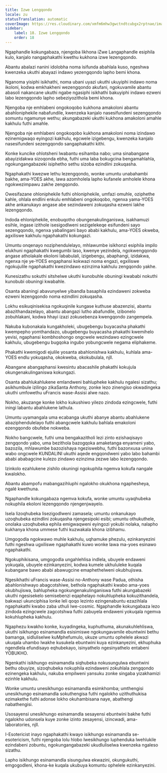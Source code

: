 ```yaml
---
title: Izwe Lengqondo
locale: zu
statusTranslation: automatic
coverImage: https://res.cloudinary.com/xmfm6mhw3gwctndtcubgx2rptnae/image/upload/v1741354419/small_cover_la_gran_rebelion_28716e29d2.webp
sidebar:
    label: 18. Izwe Lengqondo
    order: 18
---
```

Ngaphandle kokungabaza, njengoba likhona iZwe Langaphandle esiphila kulo, kanjalo nangaphakathi kwethu kukhona izwe lezengqondo.

Abantu abalazi nanini idolobha noma isifunda abahlala kuso, ngeshwa kwenzeka ukuthi abayazi indawo yezengqondo lapho bemi khona.

Nganoma yisiphi isikhathi, noma ubani uyazi ukuthi ukuyiphi indawo noma ikoloni, kodwa emkhakheni wezengqondo akufani, ngokuvamile abantu abasoli nakancane ukuthi ngabe ngasiphi isikhathi bakuyiphi indawo ezweni labo lezengqondo lapho sebeziyozithola bemi khona.

Njengoba nje emhlabeni ongokoqobo kukhona amakoloni abantu abahloniphekile nabafundile, kwenzeka kanjalo nasesifundeni sezengqondo somuntu ngamunye wethu; akungabazeki ukuthi kukhona amakoloni amahle kakhulu futhi amahle.

Njengoba nje emhlabeni ongokoqobo kukhona amakoloni noma izindawo ezinemigwaqo eyingozi kakhulu, egcwele izigebengu, kwenzeka kanjalo nasesifundeni sezengqondo sangaphakathi kithi.

Konke kuncike ohlotsheni lwabantu esihamba nabo; uma sinabangane abayizidakwa sizoqonda ebha, futhi uma laba bokugcina bengamahlahla, ngokungangabazeki isiphetho sethu sizoba ezindlini zokuqasha.

Ngaphakathi kwezwe lethu lezengqondo, wonke umuntu unabahambi bakhe, ama-YOES akhe, lawa azomholela lapho kufanele amholele khona ngokwezimpawu zakhe zengqondo.

Owesifazane ohloniphekile futhi ohloniphekile, umfazi omuhle, oziphethe kahle, ohlala endlini enkulu emhlabeni ongokoqobo, ngenxa yama-YOES akhe ankanukayo angase abe sezindaweni zokuqasha ezweni lakhe lezengqondo.

Indoda ehloniphekile, enobuqotho obungenakulinganiswa, isakhamuzi esihle, ingase izithole isesigodlweni sezigelekeqe esifundeni sayo sezengqondo, ngenxa yabalingani bayo ababi kakhulu, ama-YOES okweba, agxiliswe kakhulu ngaphakathi kokungazi.

Umuntu onqenayo noziphendulelayo, mhlawumbe isikhonzi esiphila impilo elukhuni ngaphakathi kwegumbi laso, kwenye yezindela, ngokwengqondo angase atholakale ekoloni lababulali, izigebengu, abaphangi, izidakwa, ngenxa nje ye-YOES engaphansi kokwazi noma engazi, egxiliswe ngokujulile ngaphakathi kwezindawo ezinzima kakhulu zengqondo yakhe.

Kunesizathu sokuthi sitshelwe ukuthi kunobuhle obuningi kwababi nokuthi kunobubi obuningi kwabahle.

Osanta abaningi abavunyelwe yibandla basaphila ezindaweni zokweba ezweni lezengqondo noma ezindlini zokuqasha.

Lokhu esikuqinisekisa ngokuqinile kungase kuthuse abazenzisi, abantu abazithandazelayo, abantu abangazi lutho abafundile, izibonelo zobuhlakani, kodwa hhayi izazi zokusebenza kwengqondo zangempela.

Nakuba kubonakala kungakholeki, ubugebengu buyacasha phakathi kwempepho yomthandazo, ubugebengu buyacasha phakathi kwemihelo yevisi, ngaphansi kombhoshongo ongcwele wezindawo ezingcwele kakhulu, ubugebengu bugqoka ingubo yobungcwele negama eliphakeme.

Phakathi kwemigodi ejulile yosanta abahlonishwa kakhulu, kuhlala ama-YOES endlu yokuqasha, okokweba, okokubulala, njll.

Abangane abangaphansi kwesintu abacashile phakathi kokujula okungenakulinganiswa kokungazi.

Osanta abahlukahlukene emlandweni bahlupheke kakhulu ngalesi sizathu; asikhumbule izilingo zikaSanta Anthony, zonke lezo zinengiso okwadingeka ukuthi umfowethu uFrancis wase-Assisi alwe nazo.

Nokho, akuzange konke lokho kukushiwo yilezo zindoda ezingcwele, futhi iningi labantu abahlukene lathula.

Umuntu uyamangala uma ecabanga ukuthi abanye abantu abahlukene abaziphendulelayo futhi abangcwele kakhulu bahlala emakoloni ezengqondo obufebe nokweba.

Nokho bangcwele, futhi uma bengakazitholi lezi zinto ezishaqisayo zengqondo yabo, uma bezithola bazogqoka amaketanga enyameni yabo, bazozila, mhlawumbe bazozishaya ngeziswebhu, futhi bazonxusa unina wabo ongcwele KUNDALINI ukuthi aqede engqondweni yabo labo bahambi ababi ababagcine kulezo zindawo ezinzima zezwe labo lezengqondo.

Izinkolo ezahlukene zishilo okuningi ngokuphila ngemva kokufa nangale kwalokho.

Abantu abampofu mabangazihluphi ngalokho okukhona ngaphesheya, ngalé kwethuna.

Ngaphandle kokungabaza ngemva kokufa, wonke umuntu uyaqhubeka nokuphila ekoloni lezengqondo njengenjwayelo.

Isela lizoqhubeka lisezigodlweni zamasela; umuntu onkanukayo uzoqhubeka ezindlini zokuqasha njengesipoki esibi; umuntu othukuthele, onolaka uzoqhubeka ephila emigwaqweni eyingozi yokubi nolaka, nalapho kukhanya khona ummese futhi kuzwakala khona izibhamu.

Umgogodla ngokwawo muhle kakhulu, uqhamuke phezulu, ezinkanyezini futhi ngeshwa ugxiliswe ngaphakathi kuwo wonke lawa ma-yoes esinawo ngaphakathi.

Ngokuphikisana, umgogodla ungahlehlisa indlela, ubuyele endaweni yokuqala, ubuyele ezinkanyezini, kodwa kumele ukhululeke kuqala kubangane bawo ababi abawugcine emaphethelweni okubhujiswa.

Ngesikhathi uFrancis wase-Assisi no-Anthony wase Padua, othisha abahlonishwayo abagcotshiwe, bethola ngaphakathi kwabo ama-yoes okubhujiswa, bahlupheka ngokungenakulinganiswa futhi akungabazeki ukuthi ngesisekelo semisebenzi eqaphelayo nokuhlupheka kokuzithandela, bakwazi ukunciphisa lonke leli qoqo lezinto ezingenabuntu ezazihlala ngaphakathi kwabo zaba uthuli lwe-cosmic. Ngaphandle kokungabaza lezo zindoda ezingcwele zagcotshwa futhi zabuyela endaweni yokuqala ngemva kokuhlupheka kakhulu.

Ngaphezu kwakho konke, kuyadingeka, kuphuthuma, akunakuhlehliswa, ukuthi isikhungo esinamandla esisimiswe ngokungavamile ebuntwini bethu bamanga, sidluliselwe kuMphefumulo, ukuze umuntu ophelele akwazi ukuqala uhambo lwakhe kusukela ebuntwini kuya ezinkanyezini, ekhuphuka ngendlela efundisayo eqhubekayo, isinyathelo ngesinyathelo entabeni YOBUKHO.

Ngenkathi isikhungo esinamandla siqhubeka nokusungulwa ebuntwini bethu obuyize, sizoqhubeka nokuphila ezindaweni zokuhlala zengqondo ezinengeka kakhulu, nakuba empilweni yansuku zonke singaba yizakhamizi ezinhle kakhulu.

Wonke umuntu unesikhungo esinamandla esimkhomba; umthengisi unesikhungo esinamandla sokuthengisa futhi ngalokho uzithuthukisa ezimakethe futhi adonse lokho okuhambisana naye, abathengi nabathengisi.

Usosayensi unesikhungo esinamandla sesayensi ebuntwini bakhe futhi ngalokho udonsela kuye zonke izinto zesayensi, izincwadi, ama-laboratories, njll.

I-Esotericist inayo ngaphakathi kwayo isikhungo esinamandla se-esotericism, futhi njengoba lolu hlobo lwesikhungo luphenduka lwehlukile ezindabeni zobuntu, ngokungangabazeki ukudluliselwa kwenzeka ngaleso sizathu.

Lapho isikhungo esinamandla sisungulwa ekwazini, okungukuthi, emgogodleni, khona-ke kuqala ukubuya komuntu ophelele ezinkanyezini.

